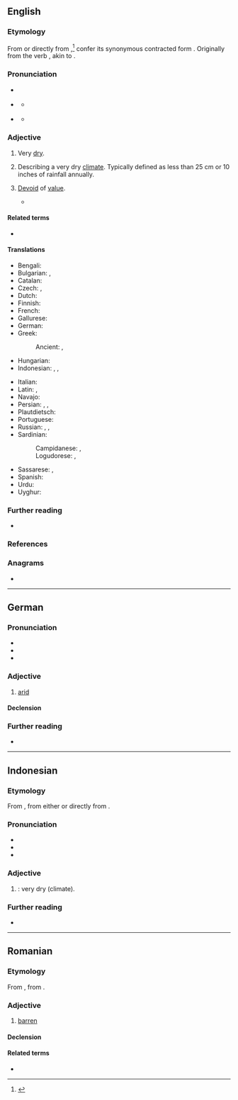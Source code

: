 {{also|àrid|árið}}
==English==

===Etymology===
{{root|en|ine-pro|*h₂eHs-}}
From {{der|en|fr|aride}} or directly from {{der|en|la|āridus||dry, arid, parched}},<ref>{{R:Lexico}}</ref> confer its synonymous contracted form {{m|la|ardus}}. Originally from the verb {{m|la|āreo||I am dry, I am parched}}, akin to {{m|la|ārdeō||I am on fire, I burn}}.

===Pronunciation===
* {{a|UK}} {{IPA|en|/ˈæɹ.ɪd/}}
* {{a|US}} {{IPA|en|/ˈæɹ.ɪd/}}
** {{audio|en|En-us-ne-arid.ogg|Audio (US)}} {{a|non-Mary-marry-merry}}
* {{a|US}} {{IPA|en|/ˈɛɚ.ɪd/}}
** {{audio|en|en-us-arid.ogg|Audio (US)}} {{a|Mary-marry-merry}}

===Adjective===
{{en-adj|er|more}}

# Very [[dry]].
#: {{ant|en|wet|drenched|damp|moist}}
#: {{ux|en|The cake was '''arid'''.}}
# Describing a very dry [[climate]]. Typically defined as less than 25 cm or 10 inches of rainfall annually.
#: {{syn|en|xeric}}
#: {{hypo|en|semi-arid|semiarid}}
#: {{ant|en|rainforest|humid}}
#: {{ux|en|Deserts are known for being '''arid'''.}}
# {{lb|en|figurative}} [[devoid|Devoid]] of [[value]].
#: {{ant|en|valuable|costly|precious}}
#: {{ux|en|The millionaire viewed his gift as '''arid'''.}}
#* {{quote-book|en|year=1956|author=Arthur C. Clarke|authorlink=Arthur C. Clarke|title=The City and the Stars|page=37|passage=Such occupations might have seemed '''arid''' to those who did not possess the intellect to appreciate their subtleties.}}

====Related terms====
* {{l|en|aridity}}

====Translations====
{{trans-top|very dry}}
* Bengali: {{t|bn|শুষ্ক|sc=Beng}}
* Bulgarian: {{t+|bg|сух}}, {{t+|bg|безводен}}
* Catalan: {{t+|ca|àrid}}
* Czech: {{t|cs|vyprahlý}}, {{t+|cs|suchý}}
* Dutch: {{t+|nl|droog}}
* Finnish: {{t+|fi|kuiva}}
* French: {{t+|fr|aride}}
* Gallurese: {{t|sdn|àrritu}}
* German: {{t+|de|arid}}
* Greek:
*: Ancient: {{t|grc|κάγκανος}}, {{t|grc|ἄνυδρος}}
* Hungarian: {{t+|hu|kiszáradt}}
* Indonesian: {{t+|id|gersang}}, {{t+|id|tandus}}, {{t+|id|arid}}
{{trans-mid}}
* Italian: {{t+|it|arido}}
* Latin: {{t+|la|āridus}}, {{t|la|inaquōsus}}
* Navajo: {{t|nv|hóółtseii}}
* Persian: {{t+|fa|خشک|sc=fa-Arab}}, {{t+|fa|بایر|sc=fa-Arab}}, {{t|fa|کم باران|sc=fa-Arab}}
* Plautdietsch: {{t|pdt|drieech}}
* Portuguese: {{t+|pt|árido}}
* Russian: {{t+|ru|сухо́й}}, {{t+|ru|засу́шливый}}, {{t+|ru|безво́дный}}
* Sardinian:
*: Campidanese: {{t|sc|àrridu}}, {{t|sc|àridu}}
*: Logudorese: {{t|sc|assuttu}}, {{t|sc|àrridu}}
* Sassarese: {{t|sdc|aramiddu}}, {{t|sdc|séccu}}
* Spanish: {{t+|es|árido}}
* Urdu: {{t|ur|خشک}}
* Uyghur: {{t|ug|қурғақ}}
{{trans-bottom}}

===Further reading===
* {{pedia}}

===References===
<references/>

===Anagrams===
* {{anagrams|en|a=adir|Aird|Dair|Dari|IARD|Irad|RAID|dari|dira|raid|riad}}

----

==German==

===Pronunciation===
* {{IPA|de|/aˈʁiːt/}}
* {{audio|de|De-arid.ogg|Audio}}
* {{hyphenation|de|arid}}

===Adjective===
{{de-adj|arider|aridesten}}

# [[#English|arid]]

====Declension====
{{de-decl-adj|arid|arider|aridest}}

===Further reading===
* {{R:Duden}}

----

==Indonesian==

===Etymology===
From {{bor|id|en|arid}}, from either {{der|id|fr|aride}} or directly from {{der|id|la|āridus||dry, arid, parched}}.

===Pronunciation===
* {{IPA|id|/ˈarɪt̚/}}
* {{hyphenation|id|arid}}
* {{homophones|id|arit}}

===Adjective===
{{id-adj|head=|pl=-}}

# {{lb|id|geography}} {{l|en|arid}}: very dry (climate). 

===Further reading===
* {{R:KBBI Daring}}

----
==Romanian==

===Etymology===
From {{bor|ro|fr|aride}}, from {{der|ro|la|aridus}}.

===Adjective===
{{ro-adj}}

# [[barren]]

====Declension====
{{ro-decl-adj}}

====Related terms====
* {{l|ro|ariditate}}